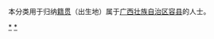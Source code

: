 {{Catnav|頁面分類|各種主題的頁面分類|依中国各省来作的分类|各地中国人|广西人|玉林人}}
{{Catnav|頁面分類|人物|各國人物|中国人|各地中国人|广西人|玉林人}}

本分类用于归纳[[籍贯|籍贯]]（出生地）属于[[广西壮族自治区|广西壮族自治区]][[容县|容县]]的人士。


[[Category:玉林人|*]]
[[Category:容县|*]]
